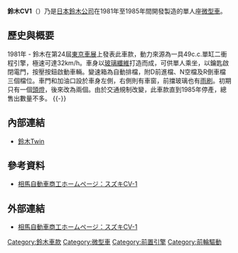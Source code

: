 '''鈴木CV1'''（{{lang-ja|スズキ・CV1}}）乃是[[日本|日本]][[鈴木公司|鈴木公司]]在1981年至1985年間開發製造的單人座[[微型車|微型車]]。

== 歷史與概要 ==
{{Infobox Automobile
| image          = [[File:Himeji_Oshiro_Matsuri_027.JPG|250px]]
| name           = 鈴木CV1
| aka            = 
| manufacturer   = [[鈴木公司|鈴木公司]]
| parent_company = 
| production     = 1981年-1985年
| predecessor    = 
| successor      = 
| class          = [[微型車|微型車]]
| layout         = [[前置前驅|FF]]
| platform       = 
| body_style     = 二門單人座[[轎車|轎車]]
| engine         = 49c.c.單缸二衝程引擎
| motor          = 
| transmission   = 
| wheelbase      = 1,310mm
| length         = 1,940mm
| width          = 1,185mm
| height         = 1,290mm
| weight         = 168kg
| ftrack         = 
| rtrack         = 
| fuel_economy   = 
| fuel_capacity  = 
| related        = 
| similar        = 
| designer       = 
}}

1981年 - 鈴木在第24屆[[東京車展|東京車展]]上發表此車款，動力來源為一具49c.c.單缸二衝程引擎，極速可達32km/h。車身以[[玻璃鋼|玻璃纖維]]打造而成，可供單人乘坐，以鑰匙啟閉電門，按壓按鈕啟動車輛。變速箱為自動排檔，附D前進檔、N空檔及R倒車檔三個檔位。車門和加油口設於車身左側，右側則有車窗，前擋玻璃也有[[雨刷|雨刷]]。初期只有一個[[前照燈|頭燈]]，後來改為兩個。由於交通規制改變，此車款直到1985年停產，總售出數量不多。
{{-}}

== 內部連結 ==
* [[鈴木Twin|鈴木Twin]]

== 參考資料 ==
* {{ja}}[http://somaauto.cocolog-nifty.com/blog/2009/06/cv-1-2882.html 相馬自動車商工ホームページ：スズキCV-1] {{Wayback|url=http://somaauto.cocolog-nifty.com/blog/2009/06/cv-1-2882.html |date=20190701112704 }}
{{reflist}}

== 外部連結 ==
* {{ja}}[http://somaauto.cocolog-nifty.com/blog/2009/06/cv-1-2882.html 相馬自動車商工ホームページ：スズキCV-1] {{Wayback|url=http://somaauto.cocolog-nifty.com/blog/2009/06/cv-1-2882.html |date=20190701112704 }}

{{Suzuki timeline 1955–1989}}

[[Category:鈴木車款|Category:鈴木車款]]
[[Category:微型車|Category:微型車]]
[[Category:前置引擎|Category:前置引擎]]
[[Category:前輪驅動|Category:前輪驅動]]